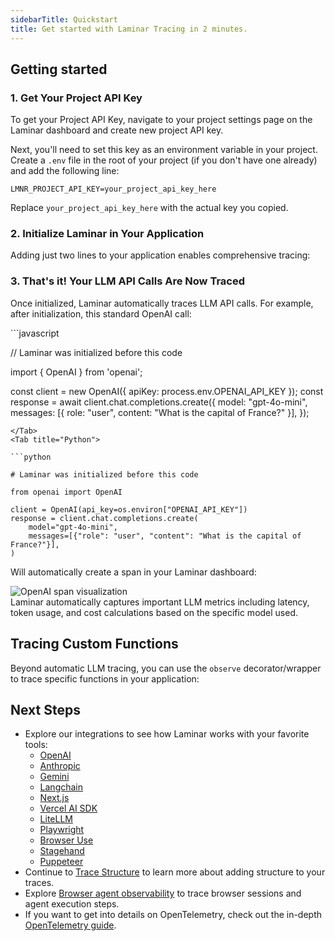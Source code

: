 ```yaml
---
sidebarTitle: Quickstart
title: Get started with Laminar Tracing in 2 minutes.
---
```



## Getting started

### 1. Get Your Project API Key

To get your Project API Key, navigate to your project settings page on the Laminar dashboard and create new project API key.

Next, you'll need to set this key as an environment variable in your project. Create a `.env` file in the root of your project (if you don't have one already) and add the following line:

```env
LMNR_PROJECT_API_KEY=your_project_api_key_here
```

Replace `your_project_api_key_here` with the actual key you copied.

### 2. Initialize Laminar in Your Application

Adding just two lines to your application enables comprehensive tracing:

<LaminarInitialize />

### 3. That's it! Your LLM API Calls Are Now Traced

Once initialized, Laminar automatically traces LLM API calls. For example, after initialization, this standard OpenAI call:

<Tabs>
<Tab title="JavaScript/TypeScript">
```javascript

// Laminar was initialized before this code

import { OpenAI } from 'openai';

const client = new OpenAI({ apiKey: process.env.OPENAI_API_KEY });
const response = await client.chat.completions.create({
    model: "gpt-4o-mini",
    messages: [{ role: "user", content: "What is the capital of France?" }],
});
```
</Tab>
<Tab title="Python">

```python

# Laminar was initialized before this code

from openai import OpenAI

client = OpenAI(api_key=os.environ["OPENAI_API_KEY"])
response = client.chat.completions.create(
    model="gpt-4o-mini",
    messages=[{"role": "user", "content": "What is the capital of France?"}],
)
```
</Tab>
</Tabs>

Will automatically create a span in your Laminar dashboard:

<div style={{ border: '1px solid #2B2B30', borderRadius: '8px', overflow: 'hidden' }}>
  <img src="/images/traces/trace-openai.png" alt="OpenAI span visualization" style={{ margin: '0px' }}/>
</div>

<Note>
Laminar automatically captures important LLM metrics including latency, token usage, and cost calculations based on the specific model used.
</Note>

## Tracing Custom Functions

Beyond automatic LLM tracing, you can use the `observe` decorator/wrapper to trace specific functions in your application:

<ObserveExample />

## Next Steps

- Explore our integrations to see how Laminar works with your favorite tools:
    - [OpenAI](/tracing/integrations/openai)
    - [Anthropic](/tracing/integrations/anthropic)
    - [Gemini](/tracing/integrations/gemini)
    - [Langchain](/tracing/integrations/langchain)
    - [Next.js](/tracing/integrations/nextjs)
    - [Vercel AI SDK](/tracing/integrations/vercel-ai-sdk)
    - [LiteLLM](/tracing/integrations/litellm)
    - [Playwright](/tracing/integrations/playwright)
    - [Browser Use](/tracing/integrations/browser-use)
    - [Stagehand](/tracing/integrations/stagehand)
    - [Puppeteer](/tracing/integrations/puppeteer)
- Continue to [Trace Structure](/tracing/structure) to learn more about adding structure to your traces.
- Explore [Browser agent observability](/tracing/browser-agent-observability) to trace browser sessions and agent execution steps.
- If you want to get into details on OpenTelemetry, check out the in-depth [OpenTelemetry guide](/tracing/otel). 